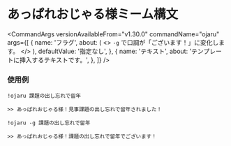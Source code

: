
# あっぱれおじゃる様ミーム構文

<CommandArgs
  versionAvailableFrom="v1.30.0"
  commandName="ojaru"
  args={[
    {
      name: 'フラグ',
      about: (
        <>
          <code>-g</code> で口調が「ございます！」に変化します。
        </>
      ),
      defaultValue: '指定なし',
    },
    {
      name: 'テキスト',
      about: 'テンプレートに挿入するテキストです。',
    },
  ]}
/>

### 使用例

`!ojaru 課題の出し忘れで留年`

```
>> あっぱれおじゃる様！見事課題の出し忘れで留年されました！
```

`!ojaru -g 課題の出し忘れで留年`

```
>> あっぱれおじゃる様！課題の出し忘れで留年でございます！
```
